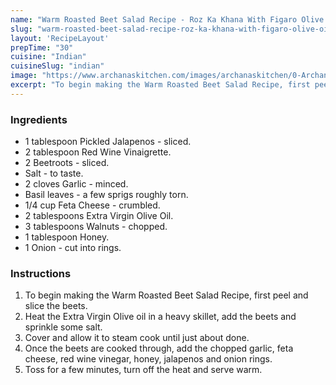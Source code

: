 ---
name: "Warm Roasted Beet Salad Recipe - Roz Ka Khana With Figaro Olive Oil"
slug: "warm-roasted-beet-salad-recipe-roz-ka-khana-with-figaro-olive-oil"
layout: 'RecipeLayout'
prepTime: "30"
cuisine: "Indian"
cuisineSlug: "indian"
image: "https://www.archanaskitchen.com/images/archanaskitchen/0-Archanas-Kitchen-Recipes/2017/0-Archana/3-Roasted_Beet_And_Feta_Salad_Recipe_Figaro_Extra_Virgin_Olive_Oil-2.jpg"
excerpt: "To begin making the Warm Roasted Beet Salad Recipe, first peel and slice the beets"
---

### Ingredients

- 1 tablespoon Pickled Jalapenos - sliced.
- 2 tablespoon Red Wine Vinaigrette.
- 2 Beetroots - sliced.
- Salt - to taste.
- 2 cloves Garlic - minced.
- Basil leaves - a few sprigs roughly torn.
- 1/4 cup Feta Cheese - crumbled.
- 2 tablespoons Extra Virgin Olive Oil.
- 3 tablespoons Walnuts - chopped.
- 1 tablespoon Honey.
- 1 Onion - cut into rings.

### Instructions

1. To begin making the Warm Roasted Beet Salad Recipe, first peel and slice the beets.
1. Heat the Extra Virgin Olive oil in a heavy skillet, add the beets and sprinkle some salt.
1. Cover and allow it to steam cook until just about done.
1. Once the beets are cooked through, add the chopped garlic, feta cheese, red wine vinegar, honey, jalapenos and onion rings.
1. Toss for a few minutes, turn off the heat and serve warm.
